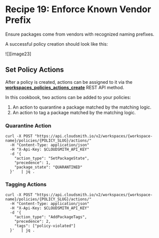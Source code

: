 
# Recipe 19: Enforce Known Vendor Prefix 

Ensure packages come from vendors with recognized naming prefixes.

<RemoteCodeBlock
  lang="rego"
  src="https://raw.githubusercontent.com/cloudsmith-io/rego-recipes/refs/heads/main/recipe-19/policy.rego"
/>

A successful policy creation should look like this:

![][image23]

## Set Policy Actions

After a policy is created, actions can be assigned to it via the [**workspaces_policies_actions_create**](https://api.cloudsmith.io/v2/redoc/#tag/workspaces/operation/workspaces_policies_actions_create) REST API method.

In this cookbook, two actions can be added to your policies:

1. An action to quarantine a package matched by the matching logic.  
2. An action to tag a package matched by the matching logic.

### Quarantine Action 

```
curl -X POST "https://api.cloudsmith.io/v2/workspaces/{workspace-name}/policies/{POLICY_SLUG}/actions/"   
  -H "Content-Type: application/json"   
  -H "X-Api-Key: $CLOUDSMITH_API_KEY"   
  -d '{  
    "action_type": "SetPackageState",  
    "precedence": 1,  
    "package_state": "QUARANTINED"  
  }'   | jq .
```

### Tagging Actions 

```
curl -X POST "https://api.cloudsmith.io/v2/workspaces/{workspace-name}/policies/{POLICY_SLUG}/actions/"   
  -H "Content-Type: application/json"   
  -H "X-Api-Key: $CLOUDSMITH_API_KEY"   
  -d '{  
    "action_type": "AddPackageTags",  
    "precedence": 2,  
    "tags": ["policy-violated"]  
  }'   | jq .
```